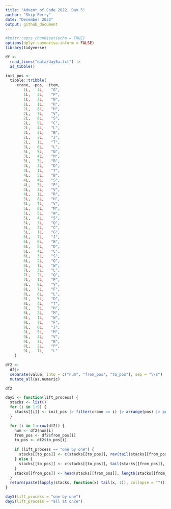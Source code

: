 ```yaml
---
title: "Advent of Code 2022, Day 5"
author: "Skip Perry"
date: "December 2022"
output: github_document
---
```


```r
#knitr::opts_chunk$set(echo = TRUE)
options(dplyr.summarise.inform = FALSE)
library(tidyverse)
```

```r
df <- 
  read_lines("data/day5a.txt") |> 
  as_tibble()

init_pos <- 
  tibble::tribble(
    ~crane, ~pos, ~item,
        1L,   4L,   "G",
        1L,   3L,   "P",
        1L,   2L,   "N",
        1L,   1L,   "R",
        2L,   8L,   "H",
        2L,   7L,   "V",
        2L,   6L,   "S",
        2L,   5L,   "C",
        2L,   4L,   "L",
        2L,   3L,   "B",
        2L,   2L,   "J",
        2L,   1L,   "T",
        3L,   6L,   "L",
        3L,   5L,   "N",
        3L,   4L,   "M",
        3L,   3L,   "B",
        3L,   2L,   "D",
        3L,   1L,   "T",
        4L,   5L,   "B",
        4L,   4L,   "S",
        4L,   3L,   "P",
        4L,   2L,   "V",
        4L,   1L,   "R",
        5L,   8L,   "H",
        5L,   7L,   "V",
        5L,   6L,   "M",
        5L,   5L,   "W",
        5L,   4L,   "S",
        5L,   3L,   "Q",
        5L,   2L,   "C",
        5L,   1L,   "G",
        6L,   7L,   "J",
        6L,   6L,   "B",
        6L,   5L,   "D",
        6L,   4L,   "C",
        6L,   3L,   "S",
        6L,   2L,   "Q",
        6L,   1L,   "W",
        7L,   3L,   "L",
        7L,   2L,   "Q",
        7L,   1L,   "F",
        8L,   8L,   "V",
        8L,   7L,   "F",
        8L,   6L,   "L",
        8L,   5L,   "D",
        8L,   4L,   "T",
        8L,   3L,   "H",
        8L,   2L,   "M",
        8L,   1L,   "W",
        9L,   7L,   "F",
        9L,   6L,   "J",
        9L,   5L,   "M",
        9L,   4L,   "V",
        9L,   3L,   "B",
        9L,   2L,   "P",
        9L,   1L,   "L"
    )

```

```r
df2 <- 
  df|> 
  separate(value, into = c("num", "from_pos", "to_pos"), sep = "\\s") |> 
  mutate_all(as.numeric)

df2
```

```r
day5 <- function(lift_process) {
  stacks <- list()
  for (i in 1:9) {
    stacks[[i]] <- init_pos |> filter(crane == i) |> arrange(pos) |> pull(item)
  }

  for (i in 1:nrow(df2)) {
    num <- df2$num[i]
    from_pos <- df2$from_pos[i]
    to_pos <- df2$to_pos[i]
  
    if (lift_process == "one by one") {
      stacks[[to_pos]] <- c(stacks[[to_pos]], rev(tail(stacks[[from_pos]], num)))
    } else {
      stacks[[to_pos]] <- c(stacks[[to_pos]], tail(stacks[[from_pos]], num))
    }
    stacks[[from_pos]] <- head(stacks[[from_pos]], length(stacks[[from_pos]]) - num)
  }
  return(paste(lapply(stacks, function(x) tail(x, 1)), collapse = ""))
}
```

```r
day5(lift_process = "one by one")
day5(lift_process = "all at once")
```

